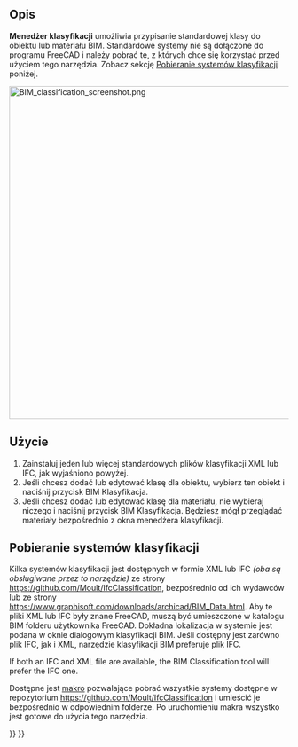 <languages/>

{{Docnav/pl
|[[BIM_IfcProperties/pl|Menadżer właściwości IFC]]
|[[BIM_Layers/pl|Warstwy]]
|[[BIM_Workbench/pl|środowisko pracy BIM]]
|IconL=BIM_IfcProperties.svg
|IconR=BIM_Layers.svg
|IconC=Workbench_BIM.svg
}}

{{GuiCommand/pl
|Name=BIM Classification
|Name/pl=BIM: Klasyfikacja
|MenuLocation=Zarządzanie → Klasyfikacja
|Workbenches=[[BIM_Workbench/pl|BIM]]
}}

<span id="Description"></span>
==Opis==

'''Menedżer klasyfikacji''' umożliwia przypisanie standardowej klasy do obiektu lub materiału BIM. Standardowe systemy nie są dołączone do programu FreeCAD i należy pobrać te, z których chce się korzystać przed użyciem tego narzędzia. Zobacz sekcję [[#Pobieranie_systemów_klasyfikacji|Pobieranie systemów klasyfikacji]] poniżej.

[[Image:BIM classification screenshot.png|600px]]
{{Caption|Menedżer klasyfikacji}}

<span id="Usage"></span>
==Użycie==

# Zainstaluj jeden lub więcej standardowych plików klasyfikacji XML lub IFC, jak wyjaśniono powyżej.
# Jeśli chcesz dodać lub edytować klasę dla obiektu, wybierz ten obiekt i naciśnij przycisk BIM Klasyfikacja.
# Jeśli chcesz dodać lub edytować klasę dla materiału, nie wybieraj niczego i naciśnij przycisk BIM Klasyfikacja. Będziesz mógł przeglądać materiały bezpośrednio z okna menedżera klasyfikacji.

<span id="Downloading_classification_systems"></span>
==Pobieranie systemów klasyfikacji==

<div class="mw-translate-fuzzy">
Kilka systemów klasyfikacji jest dostępnych w formie XML lub IFC ''(oba są obsługiwane przez to narzędzie)'' ze strony https://github.com/Moult/IfcClassification, bezpośrednio od ich wydawców lub ze strony https://www.graphisoft.com/downloads/archicad/BIM_Data.html. Aby te pliki XML lub IFC były znane FreeCAD, muszą być umieszczone w katalogu BIM folderu użytkownika FreeCAD. Dokładna lokalizacja w systemie jest podana w oknie dialogowym klasyfikacji BIM. Jeśli dostępny jest zarówno plik IFC, jak i XML, narzędzie klasyfikacji BIM preferuje plik IFC.
</div>

If both an IFC and XML file are available, the BIM Classification tool will prefer the IFC one.

Dostępne jest [[Macro_Download_Classifications/pl|makro]] pozwalające pobrać wszystkie systemy dostępne w repozytorium https://github.com/Moult/IfcClassification i umieścić je bezpośrednio w odpowiednim folderze. Po uruchomieniu makra wszystko jest gotowe do użycia tego narzędzia.


{{Docnav/pl
|[[BIM_IfcProperties/pl|Menadżer właściwości IFC]]
|[[BIM_Layers/pl|Warstwy]]
|[[BIM_Workbench/pl|środowisko pracy BIM]]
|IconL=BIM_IfcProperties.svg
|IconR=BIM_Layers.svg
|IconC=Workbench_BIM.svg
}}

{{BIM_Tools_navi{{#translation:}}}}
{{Userdocnavi{{#translation:}}}}